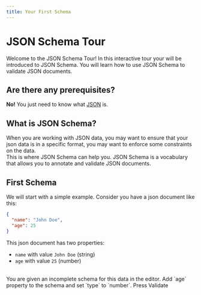 ```yaml
---
title: Your First Schema 
---
```





# JSON Schema Tour
Welcome to the JSON Schema Tour! In this interactive tour your will be introduced to JSON Schema. You will learn how to use JSON Schema to validate JSON documents.


## Are there any prerequisites?
**No!** You just need to know what [JSON](https://www.mongodb.com/resources/languages/what-is-json) is.

## What is JSON Schema?
When you are working with JSON data, you may want to ensure that your json data is in a specific format, you may want to enforce some constraints on the data.
<br/>
This is where JSON Schema can help you. JSON Schema is a vocabulary that allows you to annotate and validate JSON documents.

## First Schema 
We will start with a simple example.
Consider you have a json document like this:
```json
{
  "name": "John Doe",
  "age": 25
}
```
 This json document has two properties:
 - `name` with value `John Doe` (string)
 - `age` with value `25` (number)

<br/>
You are given an incomplete schema for this data in the editor. 
Add `age` property to the schema and set `type` to `number`. 
Press Validate 

<br/>
